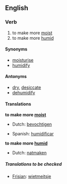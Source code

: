 ==English==

===Verb===
{{en-infl-reg-other-e|moisturiz|e}}

# to make more [[moist]]
# to make more [[humid]]

====Synonyms====
*[[moisturise]]
*[[humidify]]

====Antonyms====
*[[dry]], [[desiccate]]
*[[dehumidify]]

====Translations====
'''to make more [[moist]]'''
{{top}}
*Dutch: [[bevochtigen]]
{{mid}}
*Spanish: [[humidificar]]
{{bottom}}

'''to make more [[humid]]'''
{{top}}
*Dutch: [[natmaken]]
{{mid}}
{{bottom}}

=====Translations to be checked=====
{{checktrans}}
*[[Frisian]]: [[wietmeitsje]]